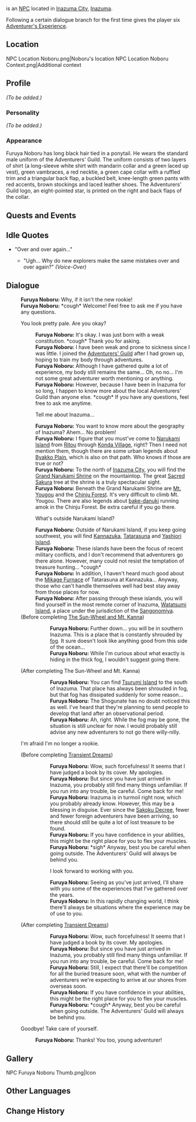 {{Meta
<!-- REMOVE THIS TEMPLATE AFTER ADDING MISSING INFO -->
|missing_NPC_profile  = yes
}}
{{Character Infobox
|type             = NPC
|image            = NPC Furuya Noboru.png
|realname         = 
|region           = Inazuma
|affiliation      = Adventurers' Guild
|title            = Adventurer
|voiceEN          = 
|voiceCN          = 
|voiceJP          = 
|dialoguereward   = {{card|Adventurer's Experience|6}}
}}
{{Lang|'''Furuya Noboru'''|ja=古谷昇}} is an [[NPC]] located in [[Inazuma City]], [[Inazuma]].

Following a certain dialogue branch for the first time gives the player six [[Adventurer's Experience]].

==Location==
<gallery hideaddbutton="true" captionalign="center">
NPC Location Noboru.png|Noboru's location
NPC Location Noboru Context.png|Additional context
</gallery>

==Profile==
<!--detailed story/lore information goes here-->
''(To be added.)''

===Personality===
''(To be added.)''

===Appearance===
Furuya Noboru has long black hair tied in a ponytail. He wears the standard male uniform of the Adventurers' Guild. The uniform consists of two layers of shirt (a long-sleeve white shirt with mandarin collar and a green laced up vest), green vambraces, a red necktie, a green cape collar with a ruffled trim and a triangular back flap, a buckled belt, knee-length green pants with red accents, brown stockings and laced leather shoes. The Adventurers' Guild logo, an eight-pointed star, is printed on the right and back flaps of the collar.

==Quests and Events==
{{Quest Appearances}}

==Idle Quotes==
*"Over and over again..."
**{{A|VO Furuya Noboru 01.ogg}} "Ugh... Why do new explorers make the same mistakes over and over again?" ''(Voice-Over)''

==Dialogue==
{{Dialogue start}}
:'''Furuya Noboru:''' Why, if it isn't the new rookie!
:'''Furuya Noboru:''' *cough* Welcome! Feel free to ask me if you have any questions.
:{{DIcon}} You look pretty pale. Are you okay?
::'''Furuya Noboru:''' It's okay. I was just born with a weak constitution. *cough* Thank you for asking.
::'''Furuya Noboru:''' I have been weak and prone to sickness since I was little. I joined the [[Adventurers' Guild]] after I had grown up, hoping to train my body through adventures.
::'''Furuya Noboru:''' Although I have gathered quite a lot of experience, my body still remains the same... Oh, no no... I'm not some great adventurer worth mentioning or anything.
::'''Furuya Noboru:''' However, because I have been in Inazuma for so long, I happen to know more about the local Adventurers' Guild than anyone else. *cough* If you have any questions, feel free to ask me anytime.
::{{DIcon}} Tell me about Inazuma...
::'''Furuya Noboru:''' You want to know more about the geography of Inazuma? Ahem... No problem!
::'''Furuya Noboru:''' I figure that you must've come to [[Narukami Island]] from [[Ritou]] through [[Konda Village]], right? Then I need not mention them, though there are some urban legends about [[Byakko Plain]], which is also on that path. Who knows if those are true or not?
::'''Furuya Noboru:''' To the north of [[Inazuma City]], you will find the [[Grand Narukami Shrine]] on the mountaintop. The great [[Sacred Sakura]] tree at the shrine is a truly spectacular sight.
::'''Furuya Noboru:''' Beneath the Grand Narukami Shrine are [[Mt. Yougou]] and the [[Chinju Forest]]. It's very difficult to climb Mt. Yougou. There are also legends about [[bake-danuki]] running amok in the Chinju Forest. Be extra careful if you go there.
::{{DIcon}} What's outside Narukami Island?
::'''Furuya Noboru:''' Outside of Narukami Island, if you keep going southwest, you will find [[Kannazuka]], [[Tatarasuna]] and [[Yashiori Island]].
::'''Furuya Noboru:''' These islands have been the focus of recent military conflicts, and I don't recommend that adventurers go there alone. However, many could not resist the temptation of treasure hunting... *cough*
::'''Furuya Noboru:''' In addition, I haven't heard much good about the [[Mikage Furnace]] of Tatarasuna at Kannazuka... Anyway, those who can't handle themselves well had best stay away from those places for now.
::'''Furuya Noboru:''' After passing through these islands, you will find yourself in the most remote corner of Inazuma, [[Watatsumi Island]], a place under the jurisdiction of the [[Sangonomiya Clan|Sangonomiya]].
:;(Before completing [[The Sun-Wheel and Mt. Kanna]])
:::'''Furuya Noboru:''' Further down... you will be in southern Inazuma. This is a place that is constantly shrouded by [[fog]]. It sure doesn't look like anything good from this side of the ocean...
:::'''Furuya Noboru:''' While I'm curious about what exactly is hiding in the thick fog, I wouldn't suggest going there.
:;(After completing The Sun-Wheel and Mt. Kanna)
:::'''Furuya Noboru:''' You can find [[Tsurumi Island]] to the south of Inazuma. That place has always been shrouded in fog, but that fog has dissipated suddenly for some reason...
:::'''Furuya Noboru:''' The Shogunate has no doubt noticed this as well. I've heard that they're planning to send people to develop that land after an observational period.
:::'''Furuya Noboru:''' Ah, right. While the fog may be gone, the situation is still unclear for now. I would probably still advise any new adventurers to not go there willy-nilly.
:{{DIcon}} I'm afraid I'm no longer a rookie.
:;(Before completing [[Transient Dreams]])
:::'''Furuya Noboru:''' Wow, such forcefulness! It seems that I have judged a book by its cover. My apologies.
:::'''Furuya Noboru:''' But since you have just arrived in Inazuma, you probably still find many things unfamiliar. If you run into any trouble, be careful. Come back for me!
:::'''Furuya Noboru:''' Inazuma is in turmoil right now, which you probably already know. However, this may be a blessing in disguise. Ever since the [[Sakoku Decree]], fewer and fewer foreign adventurers have been arriving, so there should still be quite a lot of lost treasure to be found.
:::'''Furuya Noboru:''' If you have confidence in your abilities, this might be the right place for you to flex your muscles.
:::'''Furuya Noboru:''' *sigh* Anyway, best you be careful when going outside. The Adventurers' Guild will always be behind you.
:::{{DIcon|Reward}} I look forward to working with you.
:::'''Furuya Noboru:''' Seeing as you've just arrived, I'll share with you some of the experiences that I've gathered over the years.
:::'''Furuya Noboru:''' In this rapidly changing world, I think there'll always be situations where the experience may be of use to you.
::;(Obtain [[Adventurer's Experience]] ×6)
:;(After completing [[Transient Dreams]])
:::'''Furuya Noboru:''' Wow, such forcefulness! It seems that I have judged a book by its cover. My apologies.
:::'''Furuya Noboru:''' But since you have just arrived in Inazuma, you probably still find many things unfamiliar. If you run into any trouble, be careful. Come back for me!
:::'''Furuya Noboru:''' Still, I expect that there'll be competition for all the buried treasure soon, what with the number of adventurers we're expecting to arrive at our shores from overseas soon.
:::'''Furuya Noboru:''' If you have confidence in your abilities, this might be the right place for you to flex your muscles.
:::'''Furuya Noboru:''' *cough* Anyway, best you be careful when going outside. The Adventurers' Guild will always be behind you.
:{{DIcon}} Goodbye! Take care of yourself.
::'''Furuya Noboru:''' Thanks! You too, young adventurer!
{{Dialogue end}}

==Gallery==
<gallery hideaddbutton="true" captionalign="center">
NPC Furuya Noboru Thumb.png|Icon
</gallery>

==Other Languages==
{{Other Languages|default_hidden=1
|en      = Furuya Noboru
|zhs     = 古谷升
|zhs_rm  = Gǔgǔ Shēng
|zht     = 古谷升
|zht_rm  = Gǔgǔ Shēng
|ja      = 古谷昇
|ja_rm   = Furuya Noboru
|ko      = 후루야 노보루
|ko_rm   = Huruya Noboru
|es      = Furuya Noboru
|fr      = Furuya Noboru
|ru      = Фуруя Нобору
|th      = Furuya Noboru
|vi      = Furuya Noboru
|de      = Furuya Noboru
|id      = Furuya Noboru
|pt      = Furuya Noboru
}}

==Change History==
{{Change History|2.0}}
<!--
==References==
{{Reflist}}-->